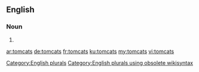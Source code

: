 ==English==

===Noun===
{{head|en}}

# {{plural of|tomcat}}

[[Category:English plurals]][[Category:English plurals using obsolete wikisyntax]]

[[ar:tomcats]]
[[de:tomcats]]
[[fr:tomcats]]
[[ku:tomcats]]
[[my:tomcats]]
[[vi:tomcats]]